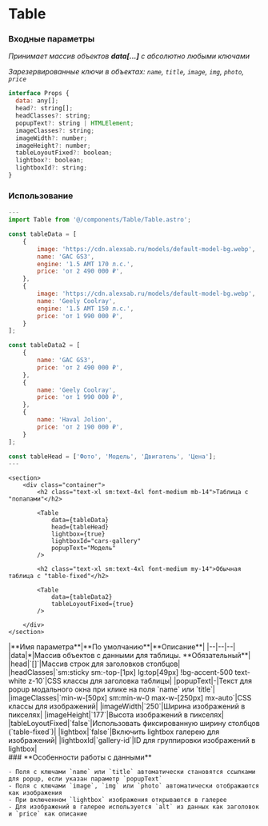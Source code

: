 # Table

### Входные параметры

_Принимает массив объектов **data[...]** с абсолютно любыми ключами_

_Зарезервированные ключи в объектах: `name`, `title`, `image`, `img`, `photo`, `price`_

```js
interface Props {
  data: any[];
  head?: string[];
  headClasses?: string;
  popupText?: string | HTMLElement;
  imageClasses?: string;
  imageWidth?: number;
  imageHeight?: number;
  tableLoyoutFixed?: boolean;
  lightbox?: boolean;
  lightboxId?: string;
}
```

### Использование
```js
---
import Table from '@/components/Table/Table.astro';

const tableData = [
    {
        image: 'https://cdn.alexsab.ru/models/default-model-bg.webp',
        name: 'GAC GS3',
        engine: '1.5 AMT 170 л.с.',
        price: 'от 2 490 000 ₽',
    },
    {
        image: 'https://cdn.alexsab.ru/models/default-model-bg.webp',
        name: 'Geely Coolray',
        engine: '1.5 AMT 150 л.с.',
        price: 'от 1 990 000 ₽',
    }
];

const tableData2 = [
    {
        name: 'GAC GS3',
        price: 'от 2 490 000 ₽',
    },
    {
        name: 'Geely Coolray',
        price: 'от 1 990 000 ₽',
    },
    {
        name: 'Haval Jolion',
        price: 'от 2 190 000 ₽',
    }
];

const tableHead = ['Фото', 'Модель', 'Двигатель', 'Цена'];
---
```

```astro
<section>
    <div class="container">
        <h2 class="text-xl sm:text-4xl font-medium mb-14">Таблица c "попапами"</h2>

        <Table 
            data={tableData} 
            head={tableHead}
            lightbox={true}
            lightboxId="cars-gallery"
            popupText="Модель"
        />

        <h2 class="text-xl sm:text-4xl font-medium my-14">Обычная таблица c "table-fixed"</h2>

        <Table 
            data={tableData2}
            tableLoyoutFixed={true}
        />

    </div>
</section>
```

<div class="*:!text-left my-10">
    |**Имя параметра**|**По умолчанию**|**Описание**|
    |--|--|--|
	|data|*|Массив объектов с данными для таблицы. **Обязательный**|
    |head|`[]`|Массив строк для заголовков столбцов|
    |headClasses|`sm:sticky sm:-top-[1px] lg:top[49px] !bg-accent-500 text-white z-10`|CSS классы для заголовка таблицы|
    |popupText|-|Текст для popup модального окна при клике на поля `name` или `title`|
    |imageClasses|`min-w-[50px] sm:min-w-0 max-w-[250px] mx-auto`|CSS классы для изображений|
    |imageWidth|`250`|Ширина изображений в пикселях|
    |imageHeight|`177`|Высота изображений в пикселях|
    |tableLoyoutFixed|`false`|Использовать фиксированную ширину столбцов (`table-fixed`)|
    |lightbox|`false`|Включить lightbox галерею для изображений|
    |lightboxId|`gallery-id`|ID для группировки изображений в lightbox|
</div>

<div class="*:!text-left mb-10">
    ### **Особенности работы с данными**
    
    - Поля с ключами `name` или `title` автоматически становятся ссылками для popup, если указан параметр `popupText`
    - Поля с ключами `image`, `img` или `photo` автоматически отображаются как изображения
    - При включенном `lightbox` изображения открываются в галерее
    - Для изображений в галерее используется `alt` из данных как заголовок и `price` как описание
</div>

